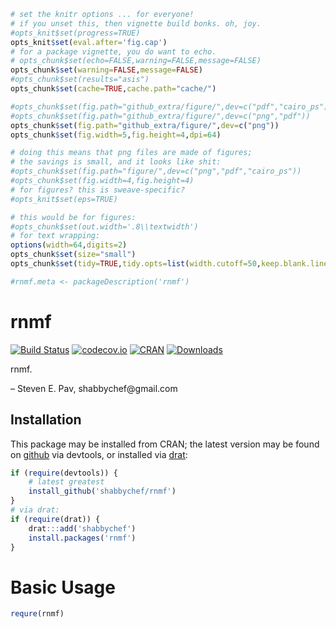 ```r
# set the knitr options ... for everyone!
# if you unset this, then vignette build bonks. oh, joy.
#opts_knit$set(progress=TRUE)
opts_knit$set(eval.after='fig.cap')
# for a package vignette, you do want to echo.
# opts_chunk$set(echo=FALSE,warning=FALSE,message=FALSE)
opts_chunk$set(warning=FALSE,message=FALSE)
#opts_chunk$set(results="asis")
opts_chunk$set(cache=TRUE,cache.path="cache/")

#opts_chunk$set(fig.path="github_extra/figure/",dev=c("pdf","cairo_ps"))
#opts_chunk$set(fig.path="github_extra/figure/",dev=c("png","pdf"))
opts_chunk$set(fig.path="github_extra/figure/",dev=c("png"))
opts_chunk$set(fig.width=5,fig.height=4,dpi=64)

# doing this means that png files are made of figures;
# the savings is small, and it looks like shit:
#opts_chunk$set(fig.path="figure/",dev=c("png","pdf","cairo_ps"))
#opts_chunk$set(fig.width=4,fig.height=4)
# for figures? this is sweave-specific?
#opts_knit$set(eps=TRUE)

# this would be for figures:
#opts_chunk$set(out.width='.8\\textwidth')
# for text wrapping:
options(width=64,digits=2)
opts_chunk$set(size="small")
opts_chunk$set(tidy=TRUE,tidy.opts=list(width.cutoff=50,keep.blank.line=TRUE))

#rnmf.meta <- packageDescription('rnmf')
```

# rnmf

[![Build Status](https://travis-ci.org/shabbychef/rnmf.png)](https://travis-ci.org/shabbychef/rnmf)
[![codecov.io](http://codecov.io/github/shabbychef/rnmf/coverage.svg?branch=master)](http://codecov.io/github/shabbychef/rnmf?branch=master)
[![CRAN](http://www.r-pkg.org/badges/version/rnmf)](http://cran.rstudio.com/package=rnmf) 
[![Downloads](http://cranlogs.r-pkg.org/badges/rnmf?color=brightgreen)](http://www.r-pkg.org/pkg/rnmf)

rnmf.

-- Steven E. Pav, shabbychef@gmail.com

## Installation

This package may be installed from CRAN; the latest version may be
found on [github](https://www.github.com/shabbychef/rnmf "rnmf")
via devtools, or installed via [drat](https://github.com/eddelbuettel/drat "drat"):

```r
if (require(devtools)) {
	# latest greatest
	install_github('shabbychef/rnmf')
}
# via drat:
if (require(drat)) {
	drat:::add('shabbychef')
	install.packages('rnmf')
}
```

# Basic Usage

```r
requre(rnmf)
```
